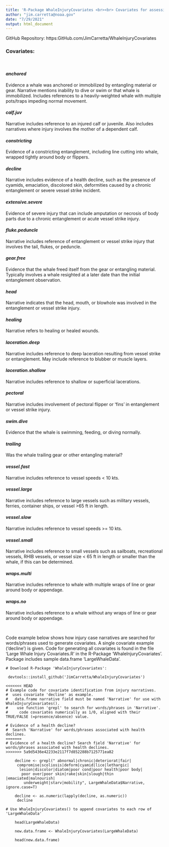 ---
title: 'R-Package WhaleInjuryCovariates <br><br> Covariates for assessing whale injuries'
author: "jim.carretta@noaa.gov"
date: "7/29/2021"
output: html_document
---

GitHub Repository: https:GitHub.com/JimCarretta/WhaleInjuryCovariates
<br>

<H3>Covariates:</H3> <br>

<H4><b>*anchored*</b></H4>
<p>Evidence a whale was anchored or immobilized by                                entangling material or gear.  Narrative mentions                                  inability to dive or swim or that whale is                                        immobilized. Includes references to a                                             heavily-weighted whale with multiple pots/traps                                   impeding normal movement.</p>

<H4><b>*calf.juv*</b></H4>
<p>Narrative includes reference to an injured calf or juvenile. Also includes narratives where injury involves the mother of a dependent calf.</p>

<H4><b>*constricting*</b></H4>
<p>Evidence of a constricting entanglement, including line cutting into whale, wrapped tightly around body or flippers.</p>

<H4><b>*decline*</b></H4>
<p>Narrative includes evidence of a health decline, such as the presence of cyamids, emaciation, discolored skin, deformities caused by a chronic entanglement or severe vessel strike incident.</p>

<H4><b>*extensive.severe*</b></H4>	
<p>Evidence of severe injury that can include amputation or necrosis of body parts due to a chronic entanglement or acute vessel strike injury.</p> 

<H4><b>*fluke.peduncle*</b></H4>
<p>Narrative includes reference of entanglement or vessel strike injury that involves the tail, flukes, or peduncle.</p>

<H4><b>*gear.free*</b></H4>	
<p>Evidence that the whale freed itself from the gear or entangling material. Typically involves a whale resighted at a later date than the initial entanglement observation.</p>

<H4><b>*head*</b></H4>	
<p>Narrative indicates that the head, mouth, or blowhole was involved in the entanglement or vessel strike injury.</p>

<H4><b>*healing*</b></H4>
<p>Narrative refers to healing or healed wounds.</p>

<H4><b>*laceration.deep*</b></H4>
<p>Narrative includes reference to deep laceration resulting from vessel strike or entanglement. May include reference to blubber or muscle layers.</p>

<H4><b>*laceration.shallow*</b></H4>
<p>Narrative includes reference to shallow or superficial lacerations.</p>

<H4><b>*pectoral*</b></H4>
<p>Narrative includes involvement of pectoral flipper or ‘fins’ in entanglement or vessel strike injury.</p>

<H4><b>*swim.dive*</b></H4>
<p>Evidence that the whale is swimming, feeding, or diving normally.</p>

<H4><b>*trailing*</b></H4>			
<p>Was the whale trailing gear or other entangling material?</p>

<H4><b>*vessel.fast*</b></H4>
<p>Narrative includes reference to vessel speeds < 10 kts.</p>

<H4><b>*vessel.large*</b></H4>
<p>Narrative includes reference to large vessels such as military vessels, ferries, container ships, or vessel >65 ft in length.</p>

<H4><b>*vessel.slow*</b></H4>
<p>Narrative includes reference to vessel speeds >= 10 kts.</p>

<H4><b>*vessel.small*</b></H4>
<p>Narrative includes reference to small vessels such as sailboats, recreational vessels, RHIB vessels, or vessel size < 65 ft in length or smaller than the whale, if this can be determined.</p>

<H4><b>*wraps.multi*</b></H4>
<p>Narrative includes reference to whale with  multiple wraps of line or gear around body or appendage.</p>

<H4><b>*wraps.no*</b></H4>
<p>Narrative includes reference to a whale without any wraps of line or gear around body or appendage.</p>
<p>

<br>

Code example below shows how injury case narratives are searched for words/phrases 
used to generate covariates. A single covariate example ('decline') is given. Code 
for generating all covariates is found in the file 'Large Whale Injury Covariates.R' 
in the R-Package 'WhaleInjuryCovariates'.
Package includes sample data.frame 'LargeWhaleData'.

```
# Download R-Package 'WhaleInjuryCovariates':

 devtools::install_github('JimCarretta/WhaleInjuryCovariates')

<<<<<<< HEAD
# Example code for covariate identification from injury narratives.
#  uses covariate 'decline' as example.
#   data.frame narrative field must be named 'Narrative' for use with WhaleInjuryCovariates().
#    use function 'grepl' to search for words/phrases in 'Narrative'.
#     code covariates numerically as 1/0, aligned with their TRUE/FALSE (=presence/absence) value.

# Evidence of a health decline? 
#  Search 'Narrative' for words/phrases associated with health declines.
=======
# Evidence of a health decline? Search field 'Narrative' for words/phrases associated with health declines.
>>>>>>> 5a9d5436e42233e2117f7d852288b7125771ea82
    
    decline <- grepl(" abnormal|chronic|deteriorat|fair|
     compromise|scoliosis|deform|cyamid|lice|lethargic|
      lesion|discolor|diatom|poor cond|poor health|poor body|
       poor over|poor skin|rake|skin|slough|thin |emaciated|malnourish|
        underweight|starv|mobility", LargeWhaleData$Narrative, ignore.case=T)
    
    decline <- as.numeric(lapply(decline, as.numeric))
     decline
    
# Use WhaleInjuryCovariates() to append covariates to each row of 'LargeWhaleData' 
    
    head(LargeWhaleData)

    new.data.frame <- WhaleInjuryCovariates(LargeWhaleData)

    head(new.data.frame)
    
```

